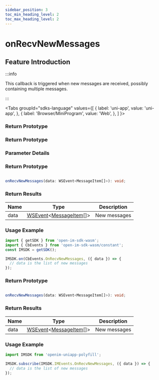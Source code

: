 ```yaml
---
sidebar_position: 3
toc_min_heading_level: 2
toc_max_heading_level: 2
---
```


# onRecvNewMessages

## Feature Introduction

:::info

This callback is triggered when new messages are received, possibly containing multiple messages.

:::

<Tabs
groupId="sdks-language"
values={[
{ label: 'uni-app', value: 'uni-app', },
{ label: 'Browser/MiniProgram', value: 'Web', },
]
}>

<TabItem value="Flutter">

### Return Prototype

</TabItem>

<TabItem value="iOS">

### Return Prototype

</TabItem>

<TabItem value="Android">

### Parameter Details

</TabItem>

<TabItem value="Web">

### Return Prototype

```ts showLineNumbers

onRecvNewMessages(data: WSEvent<MessageItem[]>): void;

```

### Return Results

| Name | Type                                                                                           | Description |
| ---- | ---------------------------------------------------------------------------------------------- | ----------- |
| data | [WSEvent](/class/response.mdx)<[MessageItem](/class/message/messageInfo.mdx)[]> | New messages |

### Usage Example

```js showLineNumbers
import { getSDK } from 'open-im-sdk-wasm';
import { CbEvents } from 'open-im-sdk-wasm/constant';
const IMSDK = getSDK();

IMSDK.on(CbEvents.OnRecvNewMessages, ({ data }) => {
  // data is the list of new messages
});
```

</TabItem>

<TabItem value="uni-app">

### Return Prototype

```ts showLineNumbers

onRecvNewMessages(data: WSEvent<MessageItem[]>): void;

```

### Return Results

| Name | Type                                                                                           | Description |
| ---- | ---------------------------------------------------------------------------------------------- | ----------- |
| data | [WSEvent](/class/response.mdx)<[MessageItem](/class/message/messageInfo.mdx)[]> | New messages |

### Usage Example

```js showLineNumbers
import IMSDK from 'openim-uniapp-polyfill';

IMSDK.subscribe(IMSDK.IMEvents.OnRecvNewMessages, ({ data }) => {
  // data is the list of new messages
});
```

</TabItem>

</Tabs>
